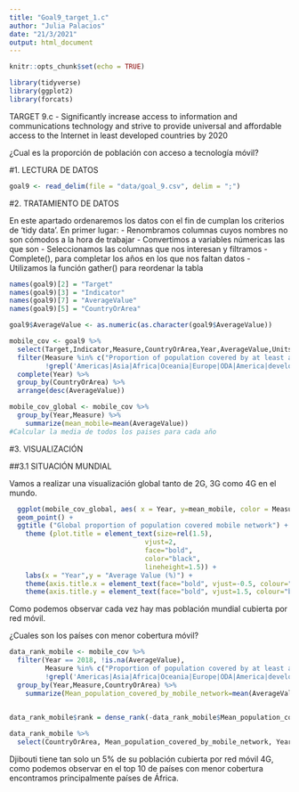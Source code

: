 ```yaml
---
title: "Goal9_target_1.c"
author: "Julia Palacios"
date: "21/3/2021"
output: html_document
---
```


```r
knitr::opts_chunk$set(echo = TRUE)
```
```r
library(tidyverse)
library(ggplot2)
library(forcats)
```
TARGET 9.c - Significantly increase access to information and communications technology and strive to provide universal and affordable access to the Internet in least developed countries by 2020

¿Cual es la proporción de población con acceso a tecnología móvil?

#1. LECTURA DE DATOS

```r
goal9 <- read_delim(file = "data/goal_9.csv", delim = ";")
```
#2. TRATAMIENTO DE DATOS

En este apartado ordenaremos los datos con el fin de cumplan los criterios de 'tidy data'.
En primer lugar:
- Renombramos columnas cuyos nombres no son cómodos a la hora de trabajar
- Convertimos a variables númericas las que son
- Seleccionamos las columnas que nos interesan y filtramos
- Complete(), para completar los años en los que nos faltan datos
- Utilizamos la función gather() para reordenar la tabla
```r
names(goal9)[2] = "Target"
names(goal9)[3] = "Indicator"
names(goal9)[7] = "AverageValue"
names(goal9)[5] = "CountryOrArea"

goal9$AverageValue <- as.numeric(as.character(goal9$AverageValue))

mobile_cov <- goal9 %>%
  select(Target,Indicator,Measure,CountryOrArea,Year,AverageValue,Units) %>%
  filter(Measure %in% c("Proportion of population covered by at least a 3G mobile network ()","Proportion of population covered by at least a 2G mobile network ()","Proportion of population covered by at least a 4G mobile network ()"),
         !grepl('Americas|Asia|Africa|Oceania|Europe|ODA|America|developing|Developed|countries|Countries|regions|Channel', CountryOrArea)) %>% 
  complete(Year) %>%  
  group_by(CountryOrArea) %>% 
  arrange(desc(AverageValue)) 

mobile_cov_global <- mobile_cov %>% 
  group_by(Year,Measure) %>%
    summarize(mean_mobile=mean(AverageValue))
#Calcular la media de todos los paises para cada año
```

#3. VISUALIZACIÓN

##3.1 SITUACIÓN MUNDIAL

Vamos a realizar una visualización global tanto de 2G, 3G como 4G en el mundo.

```r
  ggplot(mobile_cov_global, aes( x = Year, y=mean_mobile, color = Measure)) +
  geom_point() +
  ggtitle ("Global proportion of population covered mobile network") +
    theme (plot.title = element_text(size=rel(1.5), 
                                  vjust=2, 
                                  face="bold",
                                  color="black", 
                                  lineheight=1.5)) + 
    labs(x = "Year",y = "Average Value (%)") +
    theme(axis.title.x = element_text(face="bold", vjust=-0.5, colour="black", size=rel(1))) +
    theme(axis.title.y = element_text(face="bold", vjust=1.5, colour="black", size=rel(1)))
```
Como podemos observar cada vez hay mas población mundial cubierta por red móvil.

¿Cuales son los países con menor cobertura móvil?
```r
data_rank_mobile <- mobile_cov %>% 
  filter(Year == 2018, !is.na(AverageValue),
         Measure %in% c("Proportion of population covered by at least a 4G mobile network ()"),
         !grepl('Americas|Asia|Africa|Oceania|Europe|ODA|America|developing|Developed|countries|Countries|regions|Channel', CountryOrArea)) %>%
  group_by(Year,Measure,CountryOrArea) %>%
    summarize(Mean_population_covered_by_mobile_network=mean(AverageValue))
  

data_rank_mobile$rank = dense_rank(-data_rank_mobile$Mean_population_covered_by_mobile_network) 

data_rank_mobile %>%
  select(CountryOrArea, Mean_population_covered_by_mobile_network, Year, rank) %>% arrange(desc(rank))

```
Djibouti tiene tan solo un 5% de su población cubierta por red móvil 4G, como podemos observar en el top 10 de países con menor cobertura encontramos principalmente países de África.
